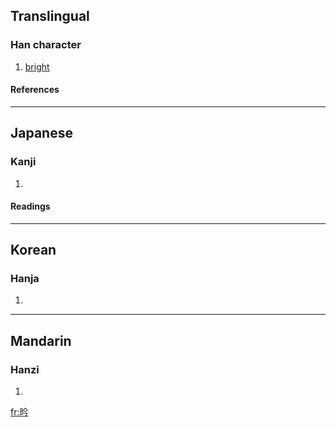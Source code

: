 ==Translingual==
===Han character===
{{Han char|rn=72|rad=日|as=04|sn=8|four=6802<sub>7</sub>|canj=日人戈弓 (AOIN)}}
# [[bright]]
====References====
{{Han ref|kx=0491.210|dkj=13811|dj=0854.050|hdz=21491.040|uh=6611|ud=26129|bh=CCCF|bd=52431}}
----
==Japanese==
===Kanji===
{{ja-kanji|grade=|rs=日04}}
# {{defn|Japanese}} 
====Readings====
{{ja-readings|on=[[きん]] (kin)|kun=[[あきらか]] (akiraka)}}
----
==Korean==
===Hanja===
{{ko-hanja|hangeul=금|eumhun=|rv=geum|mr=kŭm|y=kum}}
# {{defn|Korean}}
----
==Mandarin==
===Hanzi===
{{cmn-hanzi|pin=[[qǐn]] (qin3)|wg=ch'in<sup>3</sup>}}
# {{defn|Mandarin}}

[[fr:昑]]